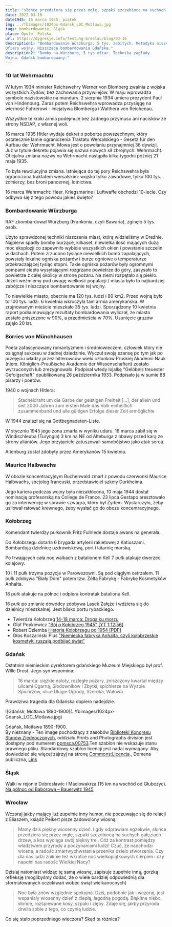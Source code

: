 ```yaml
---
title: "słońce przedziera się przez mgłę, szpaki szczebiocą na suchych gałęziach drzew"
date: 2022-03-16
date1945: 16 marca 1945, piątek
img: ../fbimages/1024px-Gdansk_LOC_Motlawa.jpg
tags: bombardowanie, Śląsk
place: Opole, Polska
url: https://dygresje.info/festung-breslau/blog/03-16
description1: "Bombardowanie Würzburga, 5 tys. zabitych. Metodyka niszczenia miast.
Ofiary wojny. Niszczące bombardowania Gdańska."
description2: "Bomby na Würzburg, 5 tys ofiar. Technika zagłady.
Wojna. Gdańsk bombardowany."
---
```


### 10 lat Wehrmachtu

W lutym 1934 minister Reichswehry Werner von Blomberg zwalnia z wojska wszystkich Żydów, bez zachowania przywilejów. W maju wprowadza symbole nazistowskie na mundury. 2 sierpnia 1934 umiera prezydent Paul von Hindenburg. Zaraz potem Reichswehra wprowadza przysięgę na wierność Fuhrerowi - inicjatywa Blomberga i Walthera von Reichenau.

Wszystkie te kroki armia podejmuje bez żadnego przymusu ani nacisków ze strony NSDAP, z własnej woli.

16 marca 1935 Hitler wydaje dekret o poborze powszechnym, który ostatecznie łamie ograniczenia Traktatu Wersalskiego - Gesetz für den Aufbau der Wehrmacht. Mowa jest o powołaniu przynajmniej 36 dywizji. Już w tytule dekretu pojawia się nazwa nowych sił zbrojnych: Wehrmacht. Oficjalna zmiana nazwy na Wehrmacht nastąpiła kilka tygodni później 21 maja 1935.

To była rewolucyjna zmiana. Istniejąca do tej pory Reichswehra była ograniczona traktatem wersalskim: wojsko tylko zawodowe, tylko 100 tys. żołnierzy, bez broni pancernej, lotnictwa.

16 marca Wehrmacht: Heer, Kriegsmarine i Luftwaffe obchodzi 10-lecie. Czy odbywa się z tego powodu jakieś święto?

<SeeAlso txt="Armia niemiecka 1918-45" url="/festung-breslau/article/armia-niemiecka" />

### Bombardowanie Würzburga

RAF zbombardował Würzburg (Frankonia, czyli Bawaria), zginęło 5 tys. osób.

Użyto sprawdzonej techniki niszczenia miast, którą widzieliśmy w Dreźnie. Najpierw spadły bomby burzące, kilkaset, niewielka ilość mających dużą moc eksplozji co zapewniło wybicie wszystkich okien i powstanie szczelin w dachach. Potem zrzucono tysiące niewielkich bomb zapalających, powstały lokalne ogniska pożarów i burze ogniowe o temperaturze przekraczającej tysiąc stopni. Takie ogniska pożarów były ogromnymi pompami ciepła wysyłającymi rozgrzane powietrze do góry, zasysało to powietrze z całej okolicy w stronę pożaru. Na ziemi rozpętało się piekło. Jeżeli weźmiemy pod uwagę wielkość populacji / miasta było to najbardziej zabójcze i niszczące bombardowanie tej wojny.

<SeeAlso txt="Drezno bombardowanie 13-15 lutego 1945" url="/festung-breslau/article/drezno-bombardowanie" />

To niewielkie miasto, obecnie ma 120 tys. ludzi i 80 km2. Przed wojną było to 100 tys. ludzi. 6 kwietnia wkroczyła tam armia amerykańska. W zrujnowanym mieście mieszkało 35 tys. ludzi. Sporządzony 10 kwietnia raport podsumowujący rezultaty bombardowania wyliczał, że miasto zostało zniszczone w 90%, a przedmieścia w 70%. Usunięcie gruzów zajęło 20 lat.

### Börries von Münchhausen

Poeta zafascynowany romantyzmem i średniowieczem, człowiek który nie osiągnął sukcesu w żadnej dziedzinie. Wyczuł swoją szansę po tym jak po przejęciu władzy przez hitlerowców wielu członków Pruskiej Akademii Nauk (niem. Königlich-Preußische Akademie der Wissenschaften) zostało wyrzuconych lub zrezygnowało. Podpisał wtedy lojalkę "Gelöbnis treuester Gefolgschaft" opublikowaną 26 października 1933. Podpisało ją w sumie 88 pisarzy i poetów.

1940 o wojnach Hitlera:
>Stacheldraht um die Garbe der geistigen Freiheit [...], der allein und seit 2000 Jahren zum ersten Male das Volk einheitlich zusammenband und alle gültigen Erfolge dieser Zeit ermöglichte

W 1944 znalazł się na Gottbegnadeten-Liste.

W styczniu 1945 jego żona zmarła w wyniku udaru. 16 marca zabił się w Windischleuba (Turyngia) 3 km na NE od Alteburga z obawy przed karą ze strony aliantów. Jego przyjaciele zatuszowali samobójstwo jako atak serca.

Altenburg został zdobyty przez Amerykanów 15 kwietnia.

### Maurice Halbwachs

W obozie koncentracyjnym Buchenwald zmarł z powodu czerwonki Maurice Halbwachs, socjolog francuski, przedstawiciel szkoły Durkheima.

Jego kariera podczas wojny była niezakłócona, 10 maja 1944 dostał nominację profesorską na College de France. 23 lipca Gestapo aresztowało go za interwencję w sprawie szwagra, który był Żydem. Wystarczyło, żeby usiłował ratować krewnego, żeby wysłać go do obozu koncentracyjnego.

### Kołobrzeg

Komendant twierdzy pułkownik Fritz Fullriede dostaje awans na generała.

Do Kołobrzegu dotarła 6 brygada artylerii rakietowej z Katiuszami. Bombardują dzielnicę uzdrowiskową, port i latarnię morską.

Po trwających cała noc walkach z batalionem Kell 7 pułk atakuje dworzec kolejowy. 

10 i 11 pułk trzyma pozycje w Parowozowni. Są pod ciągłym ostrzałem. 11 pułk zdobywa "Biały Dom" potem tzw. Żółtą Fabrykę - Fabrykę Kosmetyków Anhalta.

18 pułk atakuje na północ i odpiera kontratak batalionu Kell.

16 pułk po zmianie dowódcy zdobywa Lasek Załęże i wdziera się do dzielnicy mieszkalnej. Jest blisko portu rybackiego.

- Twierdza Kołobrzeg [14-18 marca: Droga ku morzu](https://twierdzakolobrzeg.pl/twierdza/rok-1945/199-14-18-marca-droga-ku-morzu)
- Olaf Popkiewicz ["Bój o Kołobrzeg 1945" [YT 1:12:56]](https://www.youtube.com/watch?v=FRcRu3hCS4c)
- Robert Dziemba [Historia Kołobrzegu po 1954 [PDF]](https://historiakolobrzegu.pl/images/pliki/historia2.pdf)
- Głos Koszaliński Plus ["Niemiecka fabryka Anhalta, czyli kołobrzeskie kosmetyki ruszają podbijać świat"](https://plus.gk24.pl/niemiecka-fabryka-anhalta-czyli-kolobrzeskie-kosmetyki-ruszaja-podbijac-swiat/ar/12619627)

### Gdańsk

Ostatnim niemieckim dyrektorem gdańskiego Muzeum Miejskiego był prof. Wille Drost. Jego syn wspomina:
>16 marca: ciężkie naloty, rozległe pożary, zniszczony kwartał między ulicami Ogarną, Słodowników i Zbytki, spichlerze na Wyspie Spichrzów, ulice Długie Ogrody, Szeroka, Wałowa

Prawdziwa tragedia dla Gdańska dopiero nadejdzie.

<BoxImageWrapper>
![Gdańsk, Motława 1890-1900](../fbimages/1024px-Gdansk_LOC_Motlawa.jpg)

Gdańsk, Motława 1890-1900.<br />
By nieznany - Ten image pochodzący z zasobów [Biblioteki Kongresu Stanów Zjednoczonych](https://commons.wikimedia.org/wiki/Library_of_Congress), oddziału Prints and Photographs division jest dostępny pod numerem [ppmsca.00753](http://hdl.loc.gov/loc.pnp/ppmsca.00753).Ten szablon nie wskazuje stanu prawnego pliku. Standardowy szablon licencji jest nadal wymagany. Aby dowiedzieć się więcej zajrzyj na stronę [Commons:Licencja](https://commons.wikimedia.org/wiki/Commons:Licencja)., Domena publiczna, [Link](https://commons.wikimedia.org/w/index.php?curid=482068)
</BoxImageWrapper>

### Śląsk

Walki w rejonie Dobrosławic i Maciowakrza (15 km na wschód od Głubczyc). [Na północ od Baborowa – Bauerwitz 1945](https://www.facebook.com/bobr1945/posts/3751032145010421)

### Wrocław

Wczoraj jakby mający już zupełnie inny humor, nie poczuwając się do relacji z Eliaszem, ksiądz Peikert pisze zadowolony wiosną:
>Mamy dziś piękny wiosenny dzień. I gdy odprawiam egzekwie, słońce przedziera się przez mgłę, szpaki szczebiocą na suchych gałęziach drzew, a kos wyciąga swój piękny trel. Cóż za kontrast pomiędzy władztwem przyrody a poczynaniami ludzi! Czuć, że nadchodzi wiosna, a radość zmartwychwstania przenika dzieło stworzenia. Czy dla nas ludzi zniknie też wkrótce noc wielkopiątkowych cierpień i czy napełni nas radość Wielkiej Nocy?

Dzisiaj natomiast widząc tę samą wiosnę, zapisuje zupełnie inną, gorzką refleksję (moglibyśmy dodać, że o wiele bardziej odpowiednią dla sformułowanych oczekiwań wobec świąt wielkanocnych)
>Noc była znów względnie spokojna. Dziś, podobnie jak i wczoraj, jest wspaniały wiosenny dzień z ciepłą, łagodną pogodą. Błękitne niebo, słońce, rozśpiewane kosy, szpaki i zięby. Zdaje się, jakby przyroda drwiła sobie z tego, co czynią ludzie.

Co się stało poprzedniego wieczora? Skąd ta różnica?

